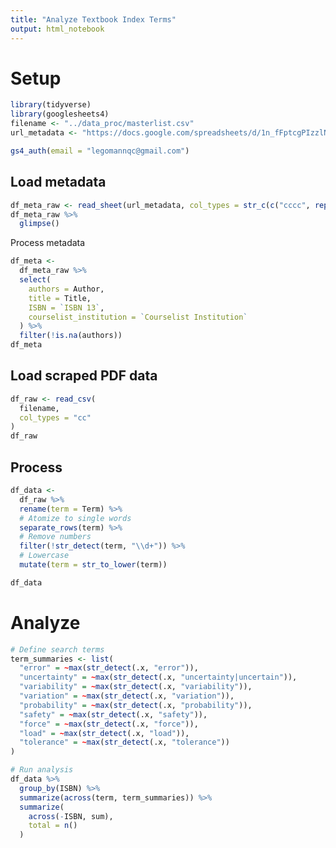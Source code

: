 ```yaml
---
title: "Analyze Textbook Index Terms"
output: html_notebook
---
```


# Setup

```r
library(tidyverse)
library(googlesheets4)
filename <- "../data_proc/masterlist.csv"
url_metadata <- "https://docs.google.com/spreadsheets/d/1n_fFptcgPIzzlNYHkUblP_cReWGNo3TKGJ-Bo7W5oA0/edit#gid=0"
```

```r
gs4_auth(email = "legomannqc@gmail.com")
```


## Load metadata

```r
df_meta_raw <- read_sheet(url_metadata, col_types = str_c(c("cccc", rep("?", 20)), collapse=""))
df_meta_raw %>% 
  glimpse()
```

Process metadata

```r
df_meta <- 
  df_meta_raw %>% 
  select(
    authors = Author,
    title = Title,
    ISBN = `ISBN 13`,
    courselist_institution = `Courselist Institution`
  ) %>% 
  filter(!is.na(authors))
df_meta
```



## Load scraped PDF data

```r
df_raw <- read_csv(
  filename,
  col_types = "cc"
)
df_raw
```

## Process

```r
df_data <- 
  df_raw %>% 
  rename(term = Term) %>% 
  # Atomize to single words
  separate_rows(term) %>% 
  # Remove numbers
  filter(!str_detect(term, "\\d+")) %>% 
  # Lowercase
  mutate(term = str_to_lower(term))

df_data
```


# Analyze


```r
# Define search terms
term_summaries <- list(
  "error" = ~max(str_detect(.x, "error")),
  "uncertainty" = ~max(str_detect(.x, "uncertainty|uncertain")),
  "variability" = ~max(str_detect(.x, "variability")),
  "variation" = ~max(str_detect(.x, "variation")),
  "probability" = ~max(str_detect(.x, "probability")),
  "safety" = ~max(str_detect(.x, "safety")),
  "force" = ~max(str_detect(.x, "force")),
  "load" = ~max(str_detect(.x, "load")),
  "tolerance" = ~max(str_detect(.x, "tolerance"))
)

# Run analysis
df_data %>% 
  group_by(ISBN) %>% 
  summarize(across(term, term_summaries)) %>% 
  summarize(
    across(-ISBN, sum),
    total = n()
  )
```

